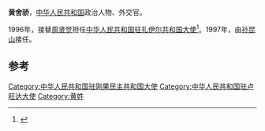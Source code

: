 '''黄舍骄'''，[[中华人民共和国|中华人民共和国]]政治人物、外交官。

1996年，接替[[周贤觉|周贤觉]]担任[[中国驻刚果民主共和国大使列表|中华人民共和国驻扎伊尔共和国大使]]<ref>{{cite web|author=中华人民共和国外交部|title=中国驻刚果民主共和国历任大使|url=http://www.mfa.gov.cn/chn/pds/ziliao/wjrw/2167/2170/t9187.htm|publisher=中华人民共和国外交部|accessdate=2012-03-03}}</ref>。1997年，由[[孙昆山|孙昆山]]接任。

== 参考 ==
{{reflist}}
{{start box}}
{{s-dip}}
{{succession box|[[田逸民|田逸民]]|[[何金才|何金才]]|[[中國駐盧旺達大使列表|中華人民共和國駐盧旺達大使]]|1993年6月－1996年10月}}
{{succession box|[[周贤觉|周贤觉]]|[[孙昆山|孙昆山]]|[[中国驻刚果民主共和国大使列表|中华人民共和国驻扎伊尔/剛果民主共和国大使]]|1996年12月-1997年12月}}
{{end box}}
{{中国政治人物小作品}}

[[Category:中华人民共和国驻刚果民主共和国大使|Category:中华人民共和国驻刚果民主共和国大使]]
[[Category:中华人民共和国驻卢旺达大使|Category:中华人民共和国驻卢旺达大使]]
[[Category:黄姓|Category:黄姓]]